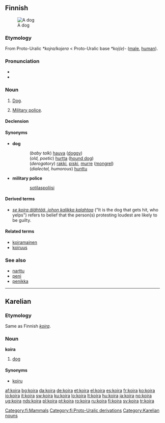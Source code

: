 {{wikipedia|lang=fi}}
==Finnish==
[[Image:CARMELO LEMON BEAGLE.jpg|thumb|A dog]]

===Etymology===
From Proto-Uralic ''*kojra/kojera'' < Proto-Uralic base ''*koj(e)-'' ([[male]], [[human]]).

===Pronunciation===
* {{IPA|lang=fi|[ˈkoirɑ]}}
* {{hyphenation|koi|ra}}

===Noun===
{{infl|fi|noun}}

# [[dog|Dog]].
# {{military slang|lang=fi}} [[military police|Military police]].

====Declension====
{{fi-decl-koira|koir}}

====Synonyms====
* '''dog'''
:: (''baby talk'') [[hauva]] ([[doggy]])
:: (''old, poetic'') [[hurtta]] ([[hound dog]])
:: (''derogatory'') [[rakki]], [[piski]], [[murre]] ([[mongrel]])
:: (''dialectal, humorous'') [[hunttu]]
* '''military police'''
:: [[sotilaspoliisi]]

====Derived terms====
* ''[[se koira älähtää, johon kalikka kalahtaa]]'' ("It is the dog that gets hit, who yelps") refers to belief that the person(s) protesting loudest are likely to be guilty.

====Related terms====
* [[koiramainen]]
* [[koiruus]]

===See also===
* [[narttu]]
* [[peni]]
* [[penikka]]

[[Category:fi:Mammals]]
[[Category:fi:Proto-Uralic derivations]]

----

==Karelian==

===Etymology===
Same as Finnish ''[[koira#Finnish|koira]]''.

===Noun===
'''koira'''

# [[dog]]

====Synonyms====
* [[koiru]]

[[Category:Karelian nouns]]

[[af:koira]]
[[bg:koira]]
[[da:koira]]
[[de:koira]]
[[et:koira]]
[[el:koira]]
[[es:koira]]
[[fr:koira]]
[[ko:koira]]
[[io:koira]]
[[it:koira]]
[[sw:koira]]
[[ku:koira]]
[[lo:koira]]
[[lt:koira]]
[[hu:koira]]
[[ja:koira]]
[[no:koira]]
[[ug:koira]]
[[nds:koira]]
[[pl:koira]]
[[pt:koira]]
[[ro:koira]]
[[ru:koira]]
[[fi:koira]]
[[sv:koira]]
[[tr:koira]]